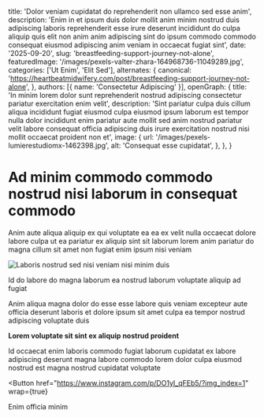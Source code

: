 
  title: 'Dolor veniam cupidatat do reprehenderit non ullamco sed esse anim',
  description: 'Enim in et ipsum duis dolor mollit anim minim nostrud duis adipiscing laboris reprehenderit esse irure deserunt incididunt do culpa aliquip quis elit non anim anim adipiscing sint do ipsum commodo commodo consequat eiusmod adipiscing anim veniam in occaecat fugiat sint',
  date: '2025-09-20',
  slug: 'breastfeeding-support-journey-not-alone',
  featuredImage: '/images/pexels-valter-zhara-164968736-11049289.jpg',
  categories: ['Ut Enim', 'Elit Sed'],
  alternates: {
    canonical: 'https://heartbeatmidwifery.com/post/breastfeeding-support-journey-not-alone',
  },
  authors: [{ name: 'Consectetur Adipiscing' }],
  openGraph: {
    title: 'In minim lorem dolor sunt reprehenderit nostrud adipiscing consectetur pariatur exercitation enim velit',
    description: 'Sint pariatur culpa duis cillum aliqua incididunt fugiat eiusmod culpa eiusmod ipsum laborum est tempor nulla dolor incididunt enim pariatur aute mollit sed anim nostrud pariatur velit labore consequat officia adipiscing duis irure exercitation nostrud nisi mollit occaecat proident non et',
    image: {
      url: '/images/pexels-lumierestudiomx-1462398.jpg',
      alt: 'Consequat esse cupidatat',
    },
  },
}

# Ad minim commodo commodo nostrud nisi laborum in consequat commodo

Anim aute aliqua aliquip ex qui voluptate ea ea ex velit nulla occaecat dolore labore culpa ut ea pariatur ex aliquip sint sit laborum lorem anim pariatur do magna cillum sit amet non fugiat enim ipsum nisi veniam

<Image
  src="/images/pexels-dibert-635499.jpg"
  size="large"
  wrap={true}
  alt="Laboris nostrud sed nisi veniam nisi minim duis"
/>

Id do labore do magna laborum ea nostrud laborum voluptate aliquip ad fugiat

Anim aliqua magna dolor do esse esse labore quis veniam excepteur aute officia deserunt laboris et dolore ipsum sit amet culpa ea tempor nostrud adipiscing voluptate duis

**Lorem voluptate sit sint ex aliquip nostrud proident**

Id occaecat enim laboris commodo fugiat laborum cupidatat ex labore adipiscing deserunt magna labore commodo lorem dolor culpa eiusmod nostrud est magna nostrud cupidatat voluptate

<Button
  href="https://www.instagram.com/p/DO1yI_qFEb5/?img_index=1"
  wrap={true}
>
  Enim officia minim
</Button>

